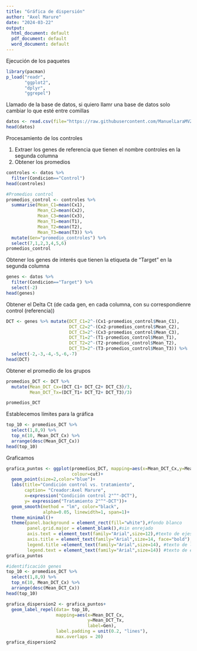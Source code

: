 ---
title: "Gráfica de dispersión"
author: "Axel Marure"
date: "2024-03-22"
output:
  html_document: default
  pdf_document: default
  word_document: default
---

Ejecución de los paquetes

```{r}
library(pacman)
p_load("readr", 
       "ggplot2", 
       "dplyr",
       "ggrepel")
```

Llamado de la base de datos, si quiero llamr una base de datos solo cambiar lo que esté entre comillas

```{r}
datos <- read.csv(file="https://raw.githubusercontent.com/ManuelLaraMVZ/Transcript-mica/main/datos_miRNAs.csv")
head(datos)
```
Procesamiento de los controles

1. Extraer los genes de referencia que tienen el nombre controles en la segunda columna
2. Obtener los promedios

```{r}
controles <- datos %>% 
  filter(Condicion=="Control")
head(controles)

#Promedios control
promedios_control <- controles %>%  
  summarise(Mean_C1=mean(Cx1),
            Mean_C2=mean(Cx2),
            Mean_C3=mean(Cx3),
            Mean_T1=mean(T1),
            Mean_T2=mean(T2),
            Mean_T3=mean(T3)) %>% 
  mutate(Gen="promedio_controles") %>% 
  select(7,1,2,3,4,5,6)
promedios_control
```


Obtener los genes de interés que tienen la etiqueta de "Target" en la segunda columna
```{r}
genes <- datos %>% 
  filter(Condicion=="Target") %>% 
  select(-2)
head(genes)
```

Obtener el Delta Ct (de cada gen, en cada columna, con su correspondienre control (referencia))

```{r}
DCT <- genes %>% mutate(DCT_C1=2^-(Cx1-promedios_control$Mean_C1),
                        DCT_C2=2^-(Cx2-promedios_control$Mean_C2),
                        DCT_C3=2^-(Cx3-promedios_control$Mean_C3),
                        DCT_T1=2^-(T1-promedios_control$Mean_T1),
                        DCT_T2=2^-(T2-promedios_control$Mean_T2),
                        DCT_T3=2^-(T3-promedios_control$Mean_T3)) %>% 
  select(-2,-3,-4,-5,-6,-7)
head(DCT)
```

Obtener el promedio de los grupos
```{r}
promedios_DCT <- DCT %>% 
  mutate(Mean_DCT_Cx=(DCT_C1+ DCT_C2+ DCT_C3)/3,
         Mean_DCT_Tx=(DCT_T1+ DCT_T2+ DCT_T3)/3)

promedios_DCT
```
Establecemos límites para la gráfica
```{r}
top_10 <- promedios_DCT %>% 
  select(1,8,9) %>% 
  top_n(10, Mean_DCT_Cx) %>% 
  arrange(desc(Mean_DCT_Cx))
head(top_10)
```


Graficamos
```{r}
grafica_puntos <- ggplot(promedios_DCT, mapping=aes(x=Mean_DCT_Cx,y=Mean_DCT_Tx),
                         colour=cut)+
  geom_point(size=2,color="blue")+
  labs(title="Condición control vs. tratamiento",
       caption= "Creador:Axel Marure",
       x=expression("Condición control 2"^"-DCT"), 
       y= expression("Tratamiento 2"^"-DCT"))+
  geom_smooth(method = "lm", color="black",
              alpha=0.05, linewidth=1, span=1)+
  theme_minimal()+
  theme(panel.background = element_rect(fill="white"),#fondo blanco
        panel.grid.major = element_blank(),#sin enrejado
        axis.text = element_text(family="Arial",size=12),#texto de ejes tamaño 12 y tipo times
        axis.title = element_text(family="Arial",size=14, face="bold"),#leyenda ejes tamaño 14
        legend.title =element_text(family="Arial",size=14), #texto de leyenda tamaño 14 y tipo
        legend.text = element_text(family="Arial",size=14)) #texto de etiquetas de leyenda tamaño 14
grafica_puntos

#identificación genes
top_10 <- promedios_DCT %>% 
  select(1,8,9) %>% 
  top_n(10, Mean_DCT_Cx) %>% 
  arrange(desc(Mean_DCT_Cx))
head(top_10)

grafica_dispersion2 <- grafica_puntos+
  geom_label_repel(data= top_10,
                   mapping=aes(x=Mean_DCT_Cx,
                               y=Mean_DCT_Tx,
                               label=Gen),
                   label.padding = unit(0.2, "lines"),
                   max.overlaps = 20)
grafica_dispersion2
```




